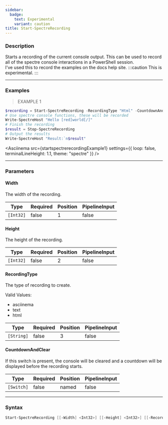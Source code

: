 ```yaml
---
sidebar:
  badge:
    text: Experimental
    variant: caution
title: Start-SpectreRecording
---
```









### Description

Starts a recording of the current console output. This can be used to record all of the spectre console interactions in a PowerShell session.  
I've used this to record the examples on the docs help site.
:::caution
This is experimental.
:::



---


### Examples
> EXAMPLE 1

```powershell
$recording = Start-SpectreRecording -RecordingType "Html" -CountdownAndClear
# Use spectre console functions, these will be recorded
Write-SpectreHost "Hello [red]world[/]"
# Finish the recording
$result = Stop-SpectreRecording
# Output the results
Write-SpectreHost "Result:`n$result"
```
<Asciinema
    src={startspectrerecordingExample1}
    settings={{
        loop: false,
        terminalLineHeight: 1.1,
        theme: "spectre"
    }}
/>


---


### Parameters
#### **Width**

The width of the recording.






|Type     |Required|Position|PipelineInput|
|---------|--------|--------|-------------|
|`[Int32]`|false   |1       |false        |



#### **Height**

The height of the recording.






|Type     |Required|Position|PipelineInput|
|---------|--------|--------|-------------|
|`[Int32]`|false   |2       |false        |



#### **RecordingType**

The type of recording to create.



Valid Values:

* asciinema
* text
* html






|Type      |Required|Position|PipelineInput|
|----------|--------|--------|-------------|
|`[String]`|false   |3       |false        |



#### **CountdownAndClear**

If this switch is present, the console will be cleared and a countdown will be displayed before the recording starts.






|Type      |Required|Position|PipelineInput|
|----------|--------|--------|-------------|
|`[Switch]`|false   |named   |false        |





---


### Syntax
```powershell
Start-SpectreRecording [[-Width] <Int32>] [[-Height] <Int32>] [[-RecordingType] <String>] [-CountdownAndClear] [<CommonParameters>]
```
